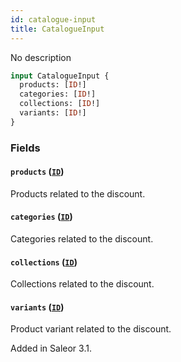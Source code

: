 ```yaml
---
id: catalogue-input
title: CatalogueInput
---
```


No description

```graphql
input CatalogueInput {
  products: [ID!]
  categories: [ID!]
  collections: [ID!]
  variants: [ID!]
}
```

### Fields

#### `products` ([`ID`](../../../developer/api-reference/scalars/id))

Products related to the discount.

#### `categories` ([`ID`](../../../developer/api-reference/scalars/id))

Categories related to the discount.

#### `collections` ([`ID`](../../../developer/api-reference/scalars/id))

Collections related to the discount.

#### `variants` ([`ID`](../../../developer/api-reference/scalars/id))

Product variant related to the discount.

Added in Saleor 3.1.
